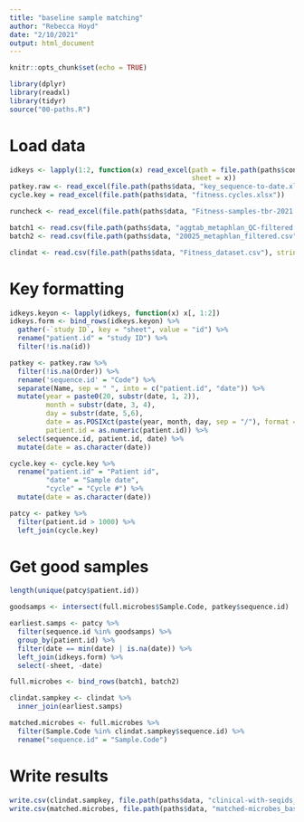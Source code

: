 ```yaml
---
title: "baseline sample matching"
author: "Rebecca Hoyd"
date: "2/10/2021"
output: html_document
---
```


```r
knitr::opts_chunk$set(echo = TRUE)

library(dplyr)
library(readxl)
library(tidyr)
source("00-paths.R")
```

# Load data

```r
idkeys <- lapply(1:2, function(x) read_excel(path = file.path(paths$controlled, "OSU-18055 shared patient log.xlsx"),
                                             sheet = x))
patkey.raw <- read_excel(file.path(paths$data, "key_sequence-to-date.xlsx"))
cycle.key = read_excel(file.path(paths$data, "fitness.cycles.xlsx"))

runcheck <- read_excel(file.path(paths$data, "Fitness-samples-tbr-2021.xlsx"))

batch1 <- read.csv(file.path(paths$data, "aggtab_metaphlan_QC-filtered.csv"), stringsAsFactors = F)
batch2 <- read.csv(file.path(paths$data, "20025_metaphlan_filtered.csv"), stringsAsFactors = F)

clindat <- read.csv(file.path(paths$data, "Fitness_dataset.csv"), stringsAsFactors = F)
```

# Key formatting
```r
idkeys.keyon <- lapply(idkeys, function(x) x[, 1:2])
idkeys.form <- bind_rows(idkeys.keyon) %>%
  gather(-`study ID`, key = "sheet", value = "id") %>%
  rename("patient.id" = "study ID") %>%
  filter(!is.na(id))
```

```r
patkey <- patkey.raw %>%
  filter(!is.na(Order)) %>%
  rename('sequence.id' = "Code") %>%
  separate(Name, sep = " ", into = c("patient.id", "date")) %>%
  mutate(year = paste0(20, substr(date, 1, 2)),
         month = substr(date, 3, 4),
         day = substr(date, 5,6),
         date = as.POSIXct(paste(year, month, day, sep = "/"), format = "%Y/%m/%d"),
         patient.id = as.numeric(patient.id)) %>%
  select(sequence.id, patient.id, date) %>%
  mutate(date = as.character(date))

cycle.key <- cycle.key %>%
  rename("patient.id" = "Patient id",
         "date" = "Sample date",
         "cycle" = "Cycle #") %>%
  mutate(date = as.character(date))

patcy <- patkey %>%
  filter(patient.id > 1000) %>%
  left_join(cycle.key)
```

# Get good samples

```r
length(unique(patcy$patient.id))

goodsamps <- intersect(full.microbes$Sample.Code, patkey$sequence.id)

earliest.samps <- patcy %>%
  filter(sequence.id %in% goodsamps) %>%
  group_by(patient.id) %>%
  filter(date == min(date) | is.na(date)) %>%
  left_join(idkeys.form) %>%
  select(-sheet, -date) 

full.microbes <- bind_rows(batch1, batch2)


```

```r
clindat.sampkey <- clindat %>%
  inner_join(earliest.samps)

matched.microbes <- full.microbes %>%
  filter(Sample.Code %in% clindat.sampkey$sequence.id) %>%
  rename("sequence.id" = "Sample.Code")
```

# Write results

```r
write.csv(clindat.sampkey, file.path(paths$data, "clinical-with-seqids_baseline.csv"), row.names = F)
write.csv(matched.microbes, file.path(paths$data, "matched-microbes_baseline.csv"), row.names = F)
```

